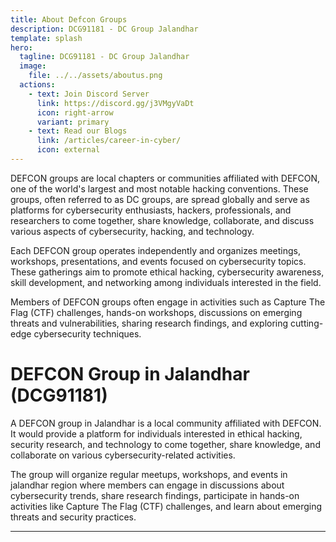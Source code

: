 ```yaml
---
title: About Defcon Groups
description: DCG91181 - DC Group Jalandhar
template: splash
hero:
  tagline: DCG91181 - DC Group Jalandhar
  image:
    file: ../../assets/aboutus.png
  actions:
    - text: Join Discord Server
      link: https://discord.gg/j3VMgyVaDt
      icon: right-arrow
      variant: primary
    - text: Read our Blogs
      link: /articles/career-in-cyber/
      icon: external
---
```


DEFCON groups are local chapters or communities affiliated with DEFCON, one of the world's largest and most notable hacking conventions. These groups, often referred to as DC groups, are spread globally and serve as platforms for cybersecurity enthusiasts, hackers, professionals, and researchers to come together, share knowledge, collaborate, and discuss various aspects of cybersecurity, hacking, and technology.

Each DEFCON group operates independently and organizes meetings, workshops, presentations, and events focused on cybersecurity topics. These gatherings aim to promote ethical hacking, cybersecurity awareness, skill development, and networking among individuals interested in the field.

Members of DEFCON groups often engage in activities such as Capture The Flag (CTF) challenges, hands-on workshops, discussions on emerging threats and vulnerabilities, sharing research findings, and exploring cutting-edge cybersecurity techniques.

# DEFCON Group in Jalandhar (DCG91181)

A DEFCON group in Jalandhar is a local community affiliated with DEFCON. It would provide a platform for individuals interested in ethical hacking, security research, and technology to come together, share knowledge, and collaborate on various cybersecurity-related activities.

The group will organize regular meetups, workshops, and events in jalandhar region where members can engage in discussions about cybersecurity trends, share research findings, participate in hands-on activities like Capture The Flag (CTF) challenges, and learn about emerging threats and security practices.

---